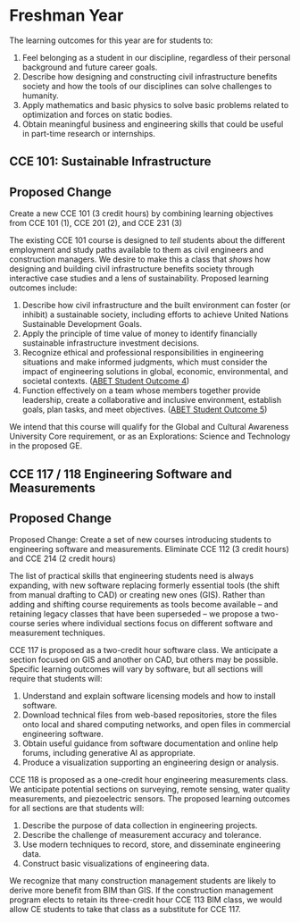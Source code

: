# Freshman Year
The learning outcomes for this year are for students to: 

  1. Feel belonging as a student in our discipline, regardless of their personal background and future career goals.  
  2. Describe how designing and constructing civil infrastructure benefits society and how the tools of our disciplines can solve challenges to humanity. 
  3. Apply mathematics and basic physics to solve basic problems related to optimization and forces on static bodies. 
  4. Obtain meaningful business and engineering skills that could be useful in part-time research or internships. 

## CCE 101: Sustainable Infrastructure 
::: {.callout-note}
## Proposed Change
Create a new CCE 101 (3 credit hours) by combining learning objectives from CCE 101 (1), CCE 201 (2), and CCE 231 (3)
:::

The existing CCE 101 course is designed to *tell* students about the different employment and study paths available to them as civil engineers and construction managers. We desire to make this a class that *shows* how designing and building civil infrastructure benefits society through interactive case studies and a lens of sustainability. Proposed learning outcomes include: 

  1. Describe how civil infrastructure and the built environment can foster (or inhibit) a sustainable society, including efforts to achieve United Nations Sustainable Development Goals. 
  2. Apply the principle of time value of money to identify financially sustainable infrastructure investment decisions. 
  3. Recognize ethical and professional responsibilities in engineering situations and make informed judgments, which must consider the impact of engineering solutions in global, economic, environmental, and societal contexts. ([ABET Student Outcome 4](https://www.abet.org/accreditation/accreditation-criteria/criteria-for-accrediting-engineering-programs-2022-2023/#GC3))
  4. Function effectively on a team whose members together provide leadership, create a collaborative and inclusive environment, establish goals, plan tasks, and meet objectives. ([ABET Student Outcome 5](https://www.abet.org/accreditation/accreditation-criteria/criteria-for-accrediting-engineering-programs-2022-2023/#GC3))

We intend that this course will qualify for the Global and Cultural Awareness University Core requirement, or as an Explorations: Science and Technology in the proposed GE.  

## CCE 117 / 118 Engineering Software and Measurements 
::: {.callout-note}
## Proposed Change
Proposed Change: Create a set of new courses introducing students to engineering software and measurements. Eliminate CCE 112 (3 credit hours) and CCE 214 (2 credit hours)
:::

The list of practical skills that engineering students need is always expanding, with new software replacing formerly essential tools (the shift from manual drafting to CAD) or creating new ones (GIS). Rather than adding and shifting course requirements as tools become available – and retaining legacy classes that have been superseded – we propose a two-course series where individual sections focus on different software and measurement techniques. 

CCE 117 is proposed as a two-credit hour software class. We anticipate a section focused on GIS and another on CAD, but others may be possible. Specific learning outcomes will vary by software, but all sections will require that students will: 

  1. Understand and explain software licensing models and how to install software. 
  2. Download technical files from web-based repositories, store the files onto local and shared computing networks, and open files in commercial engineering software. 
  3. Obtain useful guidance from software documentation and online help forums, including generative AI as appropriate. 
  4. Produce a visualization supporting an engineering design or analysis. 

CCE 118 is proposed as a one-credit hour engineering measurements class. We anticipate potential sections on surveying, remote sensing, water quality measurements, and piezoelectric sensors. The proposed learning outcomes for all sections are that students will: 

  1. Describe the purpose of data collection in engineering projects. 
  2. Describe the challenge of measurement accuracy and tolerance. 
  3. Use modern techniques to record, store, and disseminate engineering data. 
  4. Construct basic visualizations of engineering data. 

We recognize that many construction management students are likely to derive more benefit from BIM than GIS. If the construction management program elects to retain its three-credit hour CCE 113 BIM class, we would allow CE students to take that class as a substitute for CCE 117. 